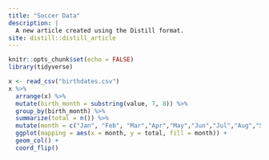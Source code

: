 ```yaml
---
title: "Soccer Data"
description: |
  A new article created using the Distill format.
site: distill::distill_article
---
```


```r
knitr::opts_chunk$set(echo = FALSE)
library(tidyverse)
```

```r
x <- read_csv("birthdates.csv")
x %>% 
  arrange(x) %>%
  mutate(birth_month = substring(value, 7, 8)) %>%
  group_by(birth_month) %>%
  summarize(total = n()) %>%
  mutate(month = c("Jan", "Feb", "Mar","Apr","May","Jun","Jul","Aug","Sep","Oct","Nov","Dec")) %>%
  ggplot(mapping = aes(x = month, y = total, fill = month)) +
  geom_col() + 
  coord_flip() 

```



